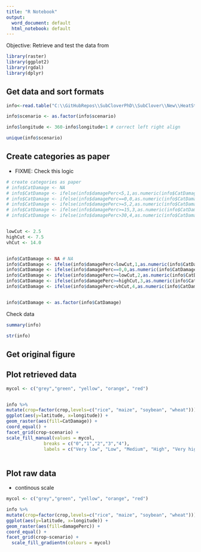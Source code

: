 ```yaml
---
title: "R Notebook"
output:
  word_document: default
  html_notebook: default
---
```


Objective: Retrieve and test the data from 

```r
library(raster)
library(ggplot2)
library(rgdal) 
library(dplyr)
```

## Get data and sort formats

```r
info<-read.table("C:\\GitHubRepos\\SubCloverPhD\\SubClover\\New\\HeatStressFinalData_2017.txt", header=TRUE)

info$scenario <- as.factor(info$scenario)

info$longitude <- 360-info$longitude+1 # correct left right align

unique(info$scenario)
```
## Create categories as paper

- FIXME: Check this logic

```r
# create categories as paper
# info$CatDamage <- NA
# info$CatDamage <- ifelse(info$damagePerc<5,1,as.numeric(info$CatDamage))
# info$CatDamage <- ifelse(info$damagePerc==0,0,as.numeric(info$CatDamage))
# info$CatDamage <- ifelse(info$damagePerc>=5,2,as.numeric(info$CatDamage))
# info$CatDamage <- ifelse(info$damagePerc>=15,3,as.numeric(info$CatDamage)) # high
# info$CatDamage <- ifelse(info$damagePerc>30,4,as.numeric(info$CatDamage)) # vh


lowCut <- 2.5
highCut <- 7.5
vhCut <- 14.0


info$CatDamage <- NA # NA
info$CatDamage <- ifelse(info$damagePerc<lowCut,1,as.numeric(info$CatDamage)) # low
info$CatDamage <- ifelse(info$damagePerc==0,0,as.numeric(info$CatDamage)) # very low or not suitable
info$CatDamage <- ifelse(info$damagePerc>=lowCut,2,as.numeric(info$CatDamage)) # medium
info$CatDamage <- ifelse(info$damagePerc>=highCut,3,as.numeric(info$CatDamage)) # high
info$CatDamage <- ifelse(info$damagePerc>vhCut,4,as.numeric(info$CatDamage)) # very high


info$CatDamage <- as.factor(info$CatDamage)
```

Check data

```r
summary(info)
```

```r
str(info)
```

## Get original figure

## Plot retrieved data
```r

mycol <- c("grey","green", "yellow", "orange", "red")


info %>%
mutate(crop=factor(crop,levels=c("rice", "maize", "soybean", "wheat")))  %>%
ggplot(aes(y=latitude, x=longitude)) +
geom_raster(aes(fill=CatDamage)) +
coord_equal() +
facet_grid(crop~scenario) +
scale_fill_manual(values = mycol, 
              breaks = c("0","1","2","3","4"), 
              labels = c("Very low", "Low", "Medium", "High", "Very high")) 
  
```

## Plot raw data 

- continous scale

```r
mycol <- c("grey","green", "yellow", "orange", "red")

info %>%
mutate(crop=factor(crop,levels=c("rice", "maize", "soybean", "wheat")))  %>%
ggplot(aes(y=latitude, x=longitude)) +
geom_raster(aes(fill=damagePerc)) +
coord_equal() +
facet_grid(crop~scenario) +
  scale_fill_gradientn(colours = mycol)
 
```

